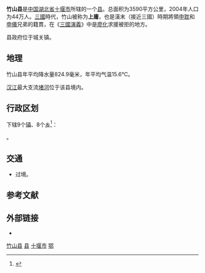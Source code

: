 {{Infobox China County
|Belong = [[湖北省|湖北省]][[十堰市|十堰市]]
}}
'''竹山县'''是[[中国|中国]][[湖北省|湖北省]][[十堰市|十堰市]]所辖的一个[[县|县]]。总面积为3590平方公里，2004年人口为44万人。[[三國|三國]]時代，竹山被称为'''上庸'''，也是漢末（接近三國）時期將領[[申耽|申耽]]和[[申儀|申儀]]兄弟的籍貫，在《[[三國演義|三國演義]]》中是[[廖化|廖化]]求援被拒的地方。

县政府位于城关镇。

== 地理 ==
竹山县年平均降水量824.9毫米，年平均气温15.6℃。

[[汉江_(中国)|汉江]]最大支流[[堵河|堵河]]位于该县境内。

== 行政区划 ==
{{PAGENAMEBASE}}下辖9个[[行政建制镇|镇]]、8个[[乡_(中华人民共和国)|乡]]<ref>{{PRC admin/ref sgc|42/03/23}}</ref>：

{{PRC admin/children|42/03/23}}。

== 交通 ==
* {{中国国道名|346}}过境。

== 参考文献 ==
{{reflist}}

== 外部链接 ==
* {{Official website|http://www.zhushan.gov.cn/|name=竹山县人民政府}}

{{竹山县行政区划}}
{{十堰市行政区划}}
{{湖北行政区划}}
{{国家级贫困县|前}}
{{Authority control}}

[[Category:竹山县|]]
[[Category:十堰区县市|县]]
[[Category:湖北省县份|十堰市]]
[[Category:原国家级贫困县|鄂]]